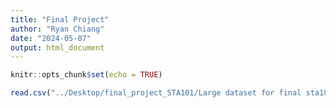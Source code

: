 ```yaml
---
title: "Final Project"
author: "Ryan Chiang"
date: "2024-05-07"
output: html_document
---
```


```r
knitr::opts_chunk$set(echo = TRUE)
```

```r
read.csv("../Desktop/final_project_STA101/Large dataset for final sta101-Sheet1.csv")
```

